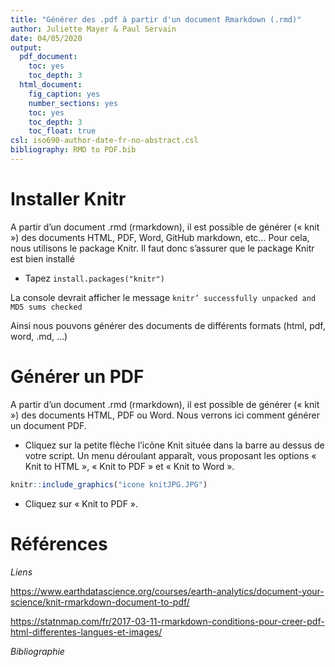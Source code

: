 ```yaml
---
title: "Générer des .pdf à partir d'un document Rmarkdown (.rmd)"
author: Juliette Mayer & Paul Servain
date: 04/05/2020
output:
  pdf_document:
    toc: yes
    toc_depth: 3
  html_document:
    fig_caption: yes
    number_sections: yes
    toc: yes
    toc_depth: 3
    toc_float: true
csl: iso690-author-date-fr-no-abstract.csl
bibliography: RMD to PDF.bib
---
```




# **Installer Knitr**

A partir d’un document .rmd (rmarkdown), il est possible de générer (« knit ») des documents HTML, PDF, Word, GitHub markdown, etc…
Pour cela, nous utilisons le package Knitr.
Il faut donc s’assurer que le package Knitr est bien installé

* Tapez `install.packages("knitr")`

La console devrait afficher le message `knitr’ successfully unpacked and MD5 sums checked`

Ainsi nous pouvons générer des documents de différents formats (html, pdf, word, .md, ...)

# **Générer un PDF**



A partir d’un document .rmd (rmarkdown), il est possible de générer (« knit ») des documents HTML, PDF ou Word.
Nous verrons ici comment générer un document PDF.


* Cliquez sur la petite flèche l’icône Knit située dans la barre au dessus de votre script. Un menu déroulant apparaît, vous proposant les options « Knit to HTML », « Knit to PDF » et « Knit to Word ». 

``` r
knitr::include_graphics("icone knitJPG.JPG")
```


* Cliquez sur « Knit to PDF ».


# **Références**

*Liens* 

<https://www.earthdatascience.org/courses/earth-analytics/document-your-science/knit-rmarkdown-document-to-pdf/>   

<https://statnmap.com/fr/2017-03-11-rmarkdown-conditions-pour-creer-pdf-html-differentes-langues-et-images/>

*Bibliographie*


